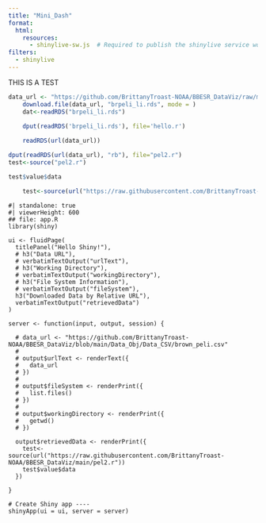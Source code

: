 ```yaml
---
title: "Mini_Dash"
format:
  html:
    resources: 
      - shinylive-sw.js  # Required to publish the shinylive service worker
filters:
  - shinylive
---
```


THIS IS A TEST
```r
data_url <- "https://github.com/BrittanyTroast-NOAA/BBESR_DataViz/raw/main/Data_Obj/brpeli_li.rds"
    download.file(data_url, "brpeli_li.rds", mode = )
    dat<-readRDS("brpeli_li.rds")

    dput(readRDS('brpeli_li.rds'), file='hello.r')
    
    readRDS(url(data_url))

dput(readRDS(url(data_url), "rb"), file="pel2.r")
test<-source("pel2.r")

test$value$data

    test<-source(url("https://raw.githubusercontent.com/BrittanyTroast-NOAA/BBESR_DataViz/main/pel2.r"))

```


```shinylive-r
#| standalone: true
#| viewerHeight: 600
## file: app.R
library(shiny)

ui <- fluidPage(
  titlePanel("Hello Shiny!"),
  # h3("Data URL"),
  # verbatimTextOutput("urlText"),
  # h3("Working Directory"),
  # verbatimTextOutput("workingDirectory"),
  # h3("File System Information"),
  # verbatimTextOutput("fileSystem"),
  h3("Downloaded Data by Relative URL"),
  verbatimTextOutput("retrievedData")
)

server <- function(input, output, session) {
  
  # data_url <- "https://github.com/BrittanyTroast-NOAA/BBESR_DataViz/blob/main/Data_Obj/Data_CSV/brown_peli.csv"
  # 
  # output$urlText <- renderText({
  #   data_url
  # })
  # 
  # output$fileSystem <- renderPrint({
  #   list.files()
  # })
  # 
  # output$workingDirectory <- renderPrint({
  #   getwd()
  # })

  output$retrievedData <- renderPrint({
    test<-source(url("https://raw.githubusercontent.com/BrittanyTroast-NOAA/BBESR_DataViz/main/pel2.r"))
    test$value$data
  })
  
}

# Create Shiny app ----
shinyApp(ui = ui, server = server)
```
